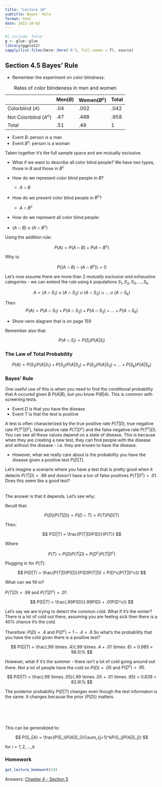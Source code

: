 ```yaml
---
title: "Lecture 10"
subtitle: Bayes' Rule
format: html
date: 2023-10-03
---
```


```r
#| include: false
g <- glue::glue
library(ggplot2)
sapply(list.files(here::here('R'), full.names = T), source)
```

## Section 4.5 Bayes' Rule

- Remember the experiment on color blindness:

|                        | Men($B$) | Women($B^c$) | Total |
|------------------------|----------|--------------|-------|
| Colorblind ($A$)       | .04      | .002         | .042  |
| Not Colorblind ($A^c$) | .47      | .488         | .958  |
| Total                  | .51      | .49          | 1     |
: Rates of color blindeness in men and women

- Event $B$: person is a man
- Event $B^c$: person is a woman\

Taken together it's the full sample space and are mutually exclusive. 

- What if we want to describe all color blind people? We have two types, those in $B$ and those in $B^c$

- How do we represent color blind people in $B$?
    - $A \cap B$

- How do we present color blind people in $B^c$?
    - $A \cap B^c$

- How do we represent all color blind people:

- $(A \cap B) \cup (A \cap B^c)$\

Using the addition rule:

$$
P(A) = P(A \cap B) + P(A \cap B^c)
$$

Why is:

$$
P((A \cap B) \cap (A \cap B^c)) = 0
$$


Let's now assume there are more than 2 *mutually exclusive and exhaustive* categories - we can extend the rule using *k* populations $S_1, S_2, S_3, \dots, S_k$.

$$
A = (A \cap S_1) \cup (A \cap S_2) \cup (A \cap S_3) \cup \dots \cup (A \cap S_k)
$$

Then
$$
P(A) = P(A \cap S_1) + P(A \cap S_2) + P(A \cap S_3) + \dots + P(A \cap S_k)
$$


- Show venn diagram that is on page 159


Remember also that:

$$
P(A \cap S_i) = P(S_i)P(A|S_i)
$$



### The Law of Total Probability

$$
P(A) = P(S_1)P(A|S_1) + P(S_2)P(A|S_2) + P(S_3)P(A|S_3) + \dots + P(S_k)P(A|S_k) 
$$



### Bayes' Rule

One useful use of this is when you need to find the conditional probability that A occured given B $P(A|B)$, but you know $P(B|A)$. This is common with screening tests. 

- Event $D$ is that you have the disease
- Event $T$ is that the test is positive

A test is often characterized by the true positive rate $P(T|D)$, true negative rate $P(T^c|D^c)$, false postive rate $P(T|D^c)$ and the false negative rate $P(T^c|D)$. You can see all these values depend on  a state of disease. This is because when they are creating a new test, they can find people with the disease and without the disease - i.e. they are known to have the disease.

- However, what we really care about is the probability you have the disease given a positive test $P(D|T)$.


Let's imagine a scenario where you have a test that is pretty good when it detects $P(T|D) = .99$ and doesn't have a ton of false positives $P(T|D^c) = .01$. Does this seem like a good test?\ 
\
\
\
The answer is that it depends. Let's see why:

Recall that: 

$$
P(D)(P(T|D)) = P(D\cap T) = P(T)P(D|T)
$$

Then:

$$
P(D|T) = \frac{P(T|D)P(D)}{P(T)}
$$

Where 

$$
P(T) = P(D)P(T|D) + P(D^c)P(T|D^c)
$$

Plugging in for $P(T)$:

$$
P(D|T) = \frac{P(T|D)P(D)}{P(D)P(T|D) + P(D^c)P(T|D^c)}
$$


What can we fill in?

$P(T|D) = .99$ and $P(T|D^c) = .01$

$$
P(D|T) = \frac{.99P(D)}{.99P(D) + .01P(D^c)}
$$


Let's say we are trying to detect the common cold. What if it's the winter? There is a lot of cold out there, assuming you are feeling sick then there is a 40% chance it's the cold.

Therefore: $P(D) = .4$ and $P(D^c) = 1 - .4 = .6$
So what's the probability that you have the cold given there is a positive test?

$$
P(D|T) = \frac{.99 \times .4}{.99 \times .4 + .01 \times .6} = 0.985 = 98.5\%
$$


However, what if it's the summer - there isn't a lot of cold going around out there. Not a lot of people have the cold so $P(D) = .05$ and $P(D^c) = .95$.

$$
P(D|T) = \frac{.99 \times .05}{.99 \times .05 + .01 \times .95} = 0.839 = 83.9\%
$$

The posterior probability $P(D|T)$ changes even though the test informaton is the same. It changes because the prior ($P(D)$) matters.
\
\
\
\
\
\
This can be generalized to:



$$
P(S_i|A) = \frac{P(S_i)P(A|S_i)}{\sum_{j=1}^kP(S_j)P(A|S_j)}
$$

for $i = 1, 2, \dots, k$


### Homework

```r
get_lecture_homework(10)
```

Answers: [Chapter 4 - Section 5](/homework/chapter-04.qmd#section-4.5)
